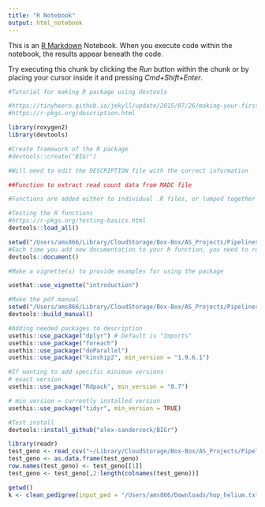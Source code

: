 ```yaml
---
title: "R Notebook"
output: html_notebook
---
```


This is an [R Markdown](http://rmarkdown.rstudio.com) Notebook. When you execute code within the notebook, the results appear beneath the code. 

Try executing this chunk by clicking the *Run* button within the chunk or by placing your cursor inside it and pressing *Cmd+Shift+Enter*. 

```r
#Tutorial for making R package using devtools

#https://tinyheero.github.io/jekyll/update/2015/07/26/making-your-first-R-package.html
#https://r-pkgs.org/description.html
```


```r
library(roxygen2)
library(devtools)
```

```r
#Create framework of the R package
#devtools::create("BIGr")

#Will need to edit the DESCRIPTION file with the correct information
```

```r
##Function to extract read count data from MADC file
```

```r
#Functions are added either to individual .R files, or lumped together in .R files with common theme (such as a diversity .R file with all genomic diversity analyses)
```

```r
#Testing the R functions
#https://r-pkgs.org/testing-basics.html
devtools::load_all()
```


```r
setwd("/Users/ams866/Library/CloudStorage/Box-Box/AS_Projects/Pipelines/R_packge/BIGr")
#Each time you add new documentation to your R function, you need to run devtools::document() again to re-generate the .Rd files.
devtools::document()
```


```r
#Make a vignette(s) to provide examples for using the package

usethat::use_vignette("introduction")
```

```r
#Make the pdf manual
setwd("/Users/ams866/Library/CloudStorage/Box-Box/AS_Projects/Pipelines/R_packge/BIGr")
devtools::build_manual()
```

```r
#Adding needed packages to description
usethis::use_package("dplyr") # Default is "Imports"
usethis::use_package("foreach")
usethis::use_package("doParallel")
usethis::use_package("kinship2", min_version = "1.9.6.1")

#If wanting to add specific minimum versions
# exact version
usethis::use_package("Rdpack", min_version = "0.7")

# min version = currently installed version
usethis::use_package("tidyr", min_version = TRUE)
```


```r
#Test install
devtools::install_github("alex-sandercock/BIGr")
```

```r
library(readr)
test_geno <- read_csv("~/Library/CloudStorage/Box-Box/AS_Projects/Pipelines/test_files/example_500samples_500markers_4ploidy_geno.csv")
test_geno <- as.data.frame(test_geno)
row.names(test_geno) <- test_geno[[1]]
test_geno <- test_geno[,2:length(colnames(test_geno))]

```



```r
getwd()
k <- clean_pedigree(input_ped = "/Users/ams866/Downloads/hop_helium.txt")
```

